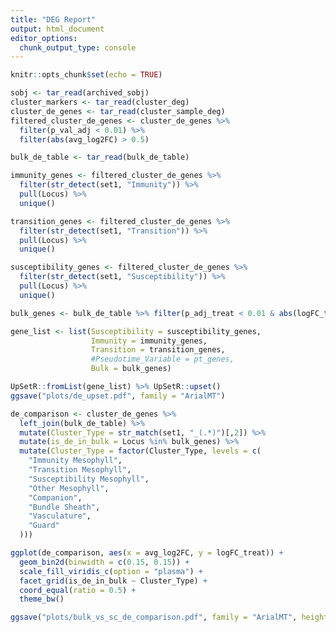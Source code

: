 ```yaml
---
title: "DEG Report"
output: html_document
editor_options: 
  chunk_output_type: console
---
```


```r
knitr::opts_chunk$set(echo = TRUE)

sobj <- tar_read(archived_sobj)
cluster_markers <- tar_read(cluster_deg)
cluster_de_genes <- tar_read(cluster_sample_deg)
filtered_cluster_de_genes <- cluster_de_genes %>% 
  filter(p_val_adj < 0.01) %>%
  filter(abs(avg_log2FC) > 0.5)

bulk_de_table <- tar_read(bulk_de_table)
```

```r
immunity_genes <- filtered_cluster_de_genes %>%
  filter(str_detect(set1, "Immunity")) %>%
  pull(Locus) %>% 
  unique()

transition_genes <- filtered_cluster_de_genes %>%
  filter(str_detect(set1, "Transition")) %>%
  pull(Locus) %>% 
  unique()

susceptibility_genes <- filtered_cluster_de_genes %>%
  filter(str_detect(set1, "Susceptibility")) %>%
  pull(Locus) %>% 
  unique()

bulk_genes <- bulk_de_table %>% filter(p_adj_treat < 0.01 & abs(logFC_treat) > 1) %>% pull(Locus)

gene_list <- list(Susceptibility = susceptibility_genes,
                  Immunity = immunity_genes,
                  Transition = transition_genes,
                  #Pseudotime_Variable = pt_genes,
                  Bulk = bulk_genes)

UpSetR::fromList(gene_list) %>% UpSetR::upset()
ggsave("plots/de_upset.pdf", family = "ArialMT")
```

```r
de_comparison <- cluster_de_genes %>% 
  left_join(bulk_de_table) %>% 
  mutate(Cluster_Type = str_match(set1, "_(.*)")[,2]) %>%
  mutate(is_de_in_bulk = Locus %in% bulk_genes) %>%
  mutate(Cluster_Type = factor(Cluster_Type, levels = c(
    "Immunity Mesophyll",
    "Transition Mesophyll",
    "Susceptibility Mesophyll",
    "Other Mesophyll",
    "Companion",
    "Bundle Sheath",
    "Vasculature",
    "Guard"
  )))

ggplot(de_comparison, aes(x = avg_log2FC, y = logFC_treat)) + 
  geom_bin2d(binwidth = c(0.15, 0.15)) + 
  scale_fill_viridis_c(option = "plasma") +
  facet_grid(is_de_in_bulk ~ Cluster_Type) +
  coord_equal(ratio = 0.5) +
  theme_bw()

ggsave("plots/bulk_vs_sc_de_comparison.pdf", family = "ArialMT", height = 8, width = 16)
```

